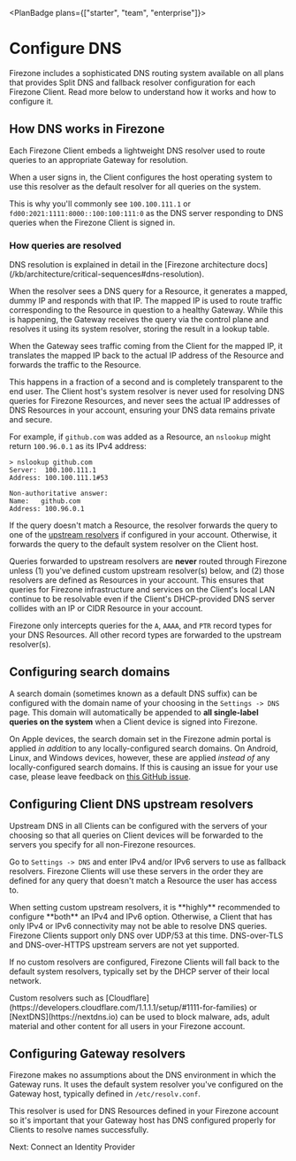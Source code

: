 
<PlanBadge plans={["starter", "team", "enterprise"]}>

# Configure DNS

</PlanBadge>

Firezone includes a sophisticated DNS routing system available on all plans that
provides Split DNS and fallback resolver configuration for each Firezone Client.
Read more below to understand how it works and how to configure it.

## How DNS works in Firezone

Each Firezone Client embeds a lightweight DNS resolver used to route queries to
an appropriate Gateway for resolution.

When a user signs in, the Client configures the host operating system to use
this resolver as the default resolver for all queries on the system.

This is why you'll commonly see `100.100.111.1` or
`fd00:2021:1111:8000::100:100:111:0` as the DNS server responding to DNS queries
when the Firezone Client is signed in.

### How queries are resolved

<Alert color="info">
  DNS resolution is explained in detail in the [Firezone architecture
  docs](/kb/architecture/critical-sequences#dns-resolution).
</Alert>

When the resolver sees a DNS query for a Resource, it generates a mapped, dummy
IP and responds with that IP. The mapped IP is used to route traffic
corresponding to the Resource in question to a healthy Gateway. While this is
happening, the Gateway receives the query via the control plane and resolves it
using its system resolver, storing the result in a lookup table.

When the Gateway sees traffic coming from the Client for the mapped IP, it
translates the mapped IP back to the actual IP address of the Resource and
forwards the traffic to the Resource.

This happens in a fraction of a second and is completely transparent to the end
user. The Client host's system resolver is never used for resolving DNS queries
for Firezone Resources, and never sees the actual IP addresses of DNS Resources
in your account, ensuring your DNS data remains private and secure.

For example, if `github.com` was added as a Resource, an `nslookup` might return
`100.96.0.1` as its IPv4 address:

```text
> nslookup github.com
Server:  100.100.111.1
Address: 100.100.111.1#53

Non-authoritative answer:
Name:	github.com
Address: 100.96.0.1
```

If the query doesn't match a Resource, the resolver forwards the query to one of
the [upstream resolvers](#configuring-client-dns-upstream-resolvers) if
configured in your account. Otherwise, it forwards the query to the default
system resolver on the Client host.

<Alert color="warning">

Queries forwarded to upstream resolvers are **never** routed through Firezone
unless (1) you've defined custom upstream resolver(s) below, and (2) those
resolvers are defined as Resources in your account. This ensures that queries
for Firezone infrastructure and services on the Client's local LAN continue to
be resolvable even if the Client's DHCP-provided DNS server collides with an IP
or CIDR Resource in your account.

</Alert>

<Alert color="info">

Firezone only intercepts queries for the `A`, `AAAA`, and `PTR` record types for
your DNS Resources. All other record types are forwarded to the upstream
resolver(s).

</Alert>

## Configuring search domains

A search domain (sometimes known as a default DNS suffix) can be configured with
the domain name of your choosing in the `Settings -> DNS` page. This domain will
automatically be appended to **all single-label queries on the system** when a
Client device is signed into Firezone.

<Alert color="warning">

On Apple devices, the search domain set in the Firezone admin portal is applied
_in addition_ to any locally-configured search domains. On Android, Linux, and
Windows devices, however, these are applied _instead of_ any locally-configured
search domains. If this is causing an issue for your use case, please leave
feedback on
[this GitHub issue](https://github.com/firezone/firezone/issues/8430).

</Alert>

## Configuring Client DNS upstream resolvers

Upstream DNS in all Clients can be configured with the servers of your choosing
so that all queries on Client devices will be forwarded to the servers you
specify for all non-Firezone resources.

Go to `Settings -> DNS` and enter IPv4 and/or IPv6 servers to use as fallback
resolvers. Firezone Clients will use these servers in the order they are defined
for any query that doesn't match a Resource the user has access to.

<Alert color="warning">
  When setting custom upstream resolvers, it is **highly** recommended to
  configure **both** an IPv4 and IPv6 option. Otherwise, a Client that has only
  IPv4 or IPv6 connectivity may not be able to resolve DNS queries.
</Alert>

<Alert color="warning">
  Firezone Clients support only DNS over UDP/53 at this time. DNS-over-TLS and
  DNS-over-HTTPS upstream servers are not yet supported.
</Alert>

If no custom resolvers are configured, Firezone Clients will fall back to the
default system resolvers, typically set by the DHCP server of their local
network.

<Alert color="info">
  Custom resolvers such as
  [Cloudflare](https://developers.cloudflare.com/1.1.1.1/setup/#1111-for-families)
  or [NextDNS](https://nextdns.io) can be used to block malware, ads, adult
  material and other content for all users in your Firezone account.
</Alert>

## Configuring Gateway resolvers

Firezone makes no assumptions about the DNS environment in which the Gateway
runs. It uses the default system resolver you've configured on the Gateway host,
typically defined in `/etc/resolv.conf`.

This resolver is used for DNS Resources defined in your Firezone account so it's
important that your Gateway host has DNS configured properly for Clients to
resolve names successfully.

<NextStep href="/kb/authenticate">Next: Connect an Identity Provider</NextStep>

<SupportOptions />
